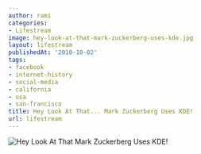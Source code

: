 ```yaml
---
author: rami
categories:
- Lifestream
image: hey-look-at-that-mark-zuckerberg-uses-kde.jpg
layout: lifestream
publishedAt: '2010-10-02'
tags:
- facebook
- internet-history
- social-media
- california
- usa
- san-francisco
title: Hey Look At That... Mark Zuckerberg Uses KDE!
url: lifestream
---
```


![Hey Look At That Mark Zuckerberg Uses KDE!](/assets/images/content/lifestream/hey-look-at-that-mark-zuckerberg-uses-kde.jpg)